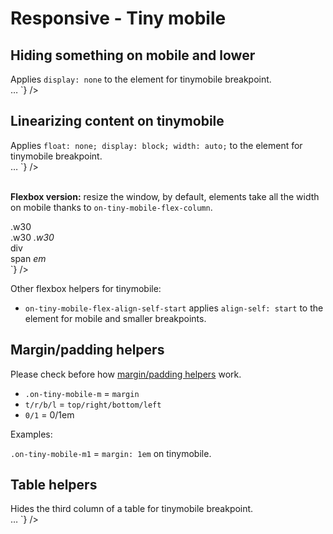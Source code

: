 
<Meta title={getTitle(__filename)} />

# Responsive - Tiny mobile

## Hiding something on mobile and lower

<div class="flex flex-justify-space-between mb2 on-mobile-flex-column">
  <div class="w49 flex-align-self-center">
	Applies <code>display: none</code> to the element for tinymobile breakpoint.
  </div>
  <div class="w49">
<Source
  language='html'
  light
  format
  code={`
<span className="no-tiny-mobile">…</span>
`}
/>
  </div>
</div>

## Linearizing content on tinymobile

<div class="flex flex-justify-space-between mb2 on-mobile-flex-column">
  <div class="w49 flex-align-self-center">
	Applies <code>float: none; display: block; width: auto;</code> to the element for tinymobile breakpoint.
  </div>
  <div class="w49">
<Source
  language='html'
  light
  format
  code={`
<span className="auto-tiny-mobile">…</span>
`}
/>
  </div>
</div>

<br />

<strong>Flexbox version:</strong> resize the window, by default, elements take all the width on mobile thanks to <code>on-tiny-mobile-flex-column</code>.

<div class="flex flex-justify-space-between mb2 on-tiny-mobile-flex-column">
  <div class="w49 flex-align-self-center">
    <div class="flex flex-justify-space-between on-tiny-mobile-flex-column border color-global-light">
      <div class="bg-primary p1 w30">.w30</div>
      <span class="bg-primary p1 w30">.w30</span>
      <em class="bg-primary p1 w30">.w30</em>
    </div>
  </div>
  <div class="w49 flex-align-self-center">
<Source
  language='html'
  light
  format
  code={`
<div className="flex flex-justify-space-between on-tiny-mobile-flex-column">
  <div className="w30">div</div>
  <span className="w30">span</span>
  <em className="w30">em</em>
</div>
`}
/>

  </div>
</div>

Other flexbox helpers for tinymobile:

- <code>on-tiny-mobile-flex-align-self-start</code> applies <code>align-self: start</code> to the element for mobile and smaller breakpoints.



## Margin/padding helpers

Please check before how <a href="?path=/docs/front-end-helpers-margin-padding--page">margin/padding helpers</a> work.

- <code>.on-tiny-mobile-m</code> = <code>margin</code>
- <code>t/r/b/l</code> = <code>top/right/bottom/left</code>
- <code>0/1</code> = 0/1em

Examples:

<div class="flex flex-justify-space-between mb2 on-mobile-flex-column">
  <div class="w49 on-mobile-mb1 border">
    <div class="on-tiny-mobile-pl1 on-tiny-mobile-pr1 on-tiny-mobile-m1 bg-primary">
      <code>.on-tiny-mobile-m1</code>  = <code>margin: 1em</code> <span class="color-white">on tinymobile</span>.
    </div>
  </div>
</div>

## Table helpers

<div class="flex flex-justify-space-between mb2 on-mobile-flex-column">
  <div class="w49 flex-align-self-center">
	Hides the third column of a table for tinymobile breakpoint.
  </div>
  <div class="w49">
<Source
  language='html'
  light
  format
  code={`
<table className="on-tiny-mobile-hide-td3">…
`}
/>

  </div>
</div>
